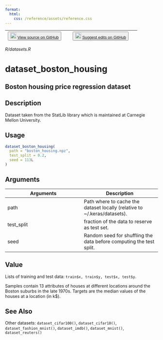 ```yaml
---
format:
  html:
    css: /reference/assets/reference.css
---
```


| <button class="button"> ![](/reference/assets/GitHub-Mark-32px.png){width="20"} [View source on GitHub](https://github.com/rstudio/keras//blob/main/R/datasets.R) </button> | <button class="button"> ![](/reference/assets/GitHub-Mark-32px.png){width="20"} [Suggest edits on GitHub](https://github.com/rstudio/keras//edit/main/R/datasets.R) </button> |
|:------------------------------:|:--------------------------------------:|

*R/datasets.R*

# dataset_boston_housing

## Boston housing price regression dataset

## Description
Dataset taken from the StatLib library which is maintained at Carnegie Mellon University. 


## Usage
```r
dataset_boston_housing( 
  path = "boston_housing.npz", 
  test_split = 0.2, 
  seed = 113L 
) 
```

## Arguments
|Arguments|Description|
|---|---|
| path | Path where to cache the dataset locally (relative to ~/.keras/datasets). |
| test_split | fraction of the data to reserve as test set. |
| seed | Random seed for shuffling the data before computing the test split. |



## Value

Lists of training and test data: `train$x, train$y, test$x, test$y`. 

Samples contain 13 attributes of houses at different locations around the Boston suburbs in the late 1970s. Targets are the median values of the houses at a location (in k$). 



## See Also
Other datasets:  `dataset_cifar100()`, `dataset_cifar10()`, `dataset_fashion_mnist()`, `dataset_imdb()`, `dataset_mnist()`, `dataset_reuters()`

